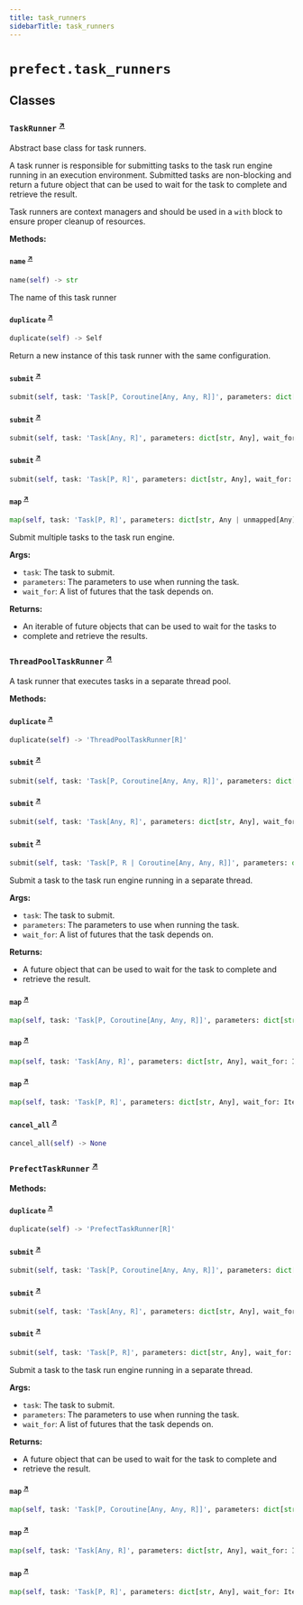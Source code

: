```yaml
---
title: task_runners
sidebarTitle: task_runners
---
```


# `prefect.task_runners`

## Classes

### `TaskRunner` <sup><a href="https://github.com/PrefectHQ/prefect/blob/main/src/prefect/task_runners.py#L51" target="_blank">↗</a></sup>


Abstract base class for task runners.

A task runner is responsible for submitting tasks to the task run engine running
in an execution environment. Submitted tasks are non-blocking and return a future
object that can be used to wait for the task to complete and retrieve the result.

Task runners are context managers and should be used in a `with` block to ensure
proper cleanup of resources.


**Methods:**

#### `name` <sup><a href="https://github.com/PrefectHQ/prefect/blob/main/src/prefect/task_runners.py#L68" target="_blank">↗</a></sup>

```python
name(self) -> str
```

The name of this task runner


#### `duplicate` <sup><a href="https://github.com/PrefectHQ/prefect/blob/main/src/prefect/task_runners.py#L73" target="_blank">↗</a></sup>

```python
duplicate(self) -> Self
```

Return a new instance of this task runner with the same configuration.


#### `submit` <sup><a href="https://github.com/PrefectHQ/prefect/blob/main/src/prefect/task_runners.py#L79" target="_blank">↗</a></sup>

```python
submit(self, task: 'Task[P, Coroutine[Any, Any, R]]', parameters: dict[str, Any], wait_for: Iterable[PrefectFuture[Any]] | None = None, dependencies: dict[str, set[RunInput]] | None = None) -> F
```

#### `submit` <sup><a href="https://github.com/PrefectHQ/prefect/blob/main/src/prefect/task_runners.py#L89" target="_blank">↗</a></sup>

```python
submit(self, task: 'Task[Any, R]', parameters: dict[str, Any], wait_for: Iterable[PrefectFuture[Any]] | None = None, dependencies: dict[str, set[RunInput]] | None = None) -> F
```

#### `submit` <sup><a href="https://github.com/PrefectHQ/prefect/blob/main/src/prefect/task_runners.py#L98" target="_blank">↗</a></sup>

```python
submit(self, task: 'Task[P, R]', parameters: dict[str, Any], wait_for: Iterable[PrefectFuture[Any]] | None = None, dependencies: dict[str, set[RunInput]] | None = None) -> F
```

#### `map` <sup><a href="https://github.com/PrefectHQ/prefect/blob/main/src/prefect/task_runners.py#L106" target="_blank">↗</a></sup>

```python
map(self, task: 'Task[P, R]', parameters: dict[str, Any | unmapped[Any] | allow_failure[Any]], wait_for: Iterable[PrefectFuture[R]] | None = None) -> PrefectFutureList[F]
```

Submit multiple tasks to the task run engine.

**Args:**
- `task`: The task to submit.
- `parameters`: The parameters to use when running the task.
- `wait_for`: A list of futures that the task depends on.

**Returns:**
- An iterable of future objects that can be used to wait for the tasks to
- complete and retrieve the results.


### `ThreadPoolTaskRunner` <sup><a href="https://github.com/PrefectHQ/prefect/blob/main/src/prefect/task_runners.py#L228" target="_blank">↗</a></sup>


A task runner that executes tasks in a separate thread pool.


**Methods:**

#### `duplicate` <sup><a href="https://github.com/PrefectHQ/prefect/blob/main/src/prefect/task_runners.py#L256" target="_blank">↗</a></sup>

```python
duplicate(self) -> 'ThreadPoolTaskRunner[R]'
```

#### `submit` <sup><a href="https://github.com/PrefectHQ/prefect/blob/main/src/prefect/task_runners.py#L260" target="_blank">↗</a></sup>

```python
submit(self, task: 'Task[P, Coroutine[Any, Any, R]]', parameters: dict[str, Any], wait_for: Iterable[PrefectFuture[Any]] | None = None, dependencies: dict[str, set[RunInput]] | None = None) -> PrefectConcurrentFuture[R]
```

#### `submit` <sup><a href="https://github.com/PrefectHQ/prefect/blob/main/src/prefect/task_runners.py#L269" target="_blank">↗</a></sup>

```python
submit(self, task: 'Task[Any, R]', parameters: dict[str, Any], wait_for: Iterable[PrefectFuture[Any]] | None = None, dependencies: dict[str, set[RunInput]] | None = None) -> PrefectConcurrentFuture[R]
```

#### `submit` <sup><a href="https://github.com/PrefectHQ/prefect/blob/main/src/prefect/task_runners.py#L277" target="_blank">↗</a></sup>

```python
submit(self, task: 'Task[P, R | Coroutine[Any, Any, R]]', parameters: dict[str, Any], wait_for: Iterable[PrefectFuture[Any]] | None = None, dependencies: dict[str, set[RunInput]] | None = None) -> PrefectConcurrentFuture[R]
```

Submit a task to the task run engine running in a separate thread.

**Args:**
- `task`: The task to submit.
- `parameters`: The parameters to use when running the task.
- `wait_for`: A list of futures that the task depends on.

**Returns:**
- A future object that can be used to wait for the task to complete and
- retrieve the result.


#### `map` <sup><a href="https://github.com/PrefectHQ/prefect/blob/main/src/prefect/task_runners.py#L351" target="_blank">↗</a></sup>

```python
map(self, task: 'Task[P, Coroutine[Any, Any, R]]', parameters: dict[str, Any], wait_for: Iterable[PrefectFuture[Any]] | None = None) -> PrefectFutureList[PrefectConcurrentFuture[R]]
```

#### `map` <sup><a href="https://github.com/PrefectHQ/prefect/blob/main/src/prefect/task_runners.py#L359" target="_blank">↗</a></sup>

```python
map(self, task: 'Task[Any, R]', parameters: dict[str, Any], wait_for: Iterable[PrefectFuture[Any]] | None = None) -> PrefectFutureList[PrefectConcurrentFuture[R]]
```

#### `map` <sup><a href="https://github.com/PrefectHQ/prefect/blob/main/src/prefect/task_runners.py#L366" target="_blank">↗</a></sup>

```python
map(self, task: 'Task[P, R]', parameters: dict[str, Any], wait_for: Iterable[PrefectFuture[Any]] | None = None) -> PrefectFutureList[PrefectConcurrentFuture[R]]
```

#### `cancel_all` <sup><a href="https://github.com/PrefectHQ/prefect/blob/main/src/prefect/task_runners.py#L374" target="_blank">↗</a></sup>

```python
cancel_all(self) -> None
```

### `PrefectTaskRunner` <sup><a href="https://github.com/PrefectHQ/prefect/blob/main/src/prefect/task_runners.py#L405" target="_blank">↗</a></sup>

**Methods:**

#### `duplicate` <sup><a href="https://github.com/PrefectHQ/prefect/blob/main/src/prefect/task_runners.py#L409" target="_blank">↗</a></sup>

```python
duplicate(self) -> 'PrefectTaskRunner[R]'
```

#### `submit` <sup><a href="https://github.com/PrefectHQ/prefect/blob/main/src/prefect/task_runners.py#L413" target="_blank">↗</a></sup>

```python
submit(self, task: 'Task[P, Coroutine[Any, Any, R]]', parameters: dict[str, Any], wait_for: Iterable[PrefectFuture[Any]] | None = None, dependencies: dict[str, set[RunInput]] | None = None) -> PrefectDistributedFuture[R]
```

#### `submit` <sup><a href="https://github.com/PrefectHQ/prefect/blob/main/src/prefect/task_runners.py#L422" target="_blank">↗</a></sup>

```python
submit(self, task: 'Task[Any, R]', parameters: dict[str, Any], wait_for: Iterable[PrefectFuture[Any]] | None = None, dependencies: dict[str, set[RunInput]] | None = None) -> PrefectDistributedFuture[R]
```

#### `submit` <sup><a href="https://github.com/PrefectHQ/prefect/blob/main/src/prefect/task_runners.py#L430" target="_blank">↗</a></sup>

```python
submit(self, task: 'Task[P, R]', parameters: dict[str, Any], wait_for: Iterable[PrefectFuture[Any]] | None = None, dependencies: dict[str, set[RunInput]] | None = None) -> PrefectDistributedFuture[R]
```

Submit a task to the task run engine running in a separate thread.

**Args:**
- `task`: The task to submit.
- `parameters`: The parameters to use when running the task.
- `wait_for`: A list of futures that the task depends on.

**Returns:**
- A future object that can be used to wait for the task to complete and
- retrieve the result.


#### `map` <sup><a href="https://github.com/PrefectHQ/prefect/blob/main/src/prefect/task_runners.py#L468" target="_blank">↗</a></sup>

```python
map(self, task: 'Task[P, Coroutine[Any, Any, R]]', parameters: dict[str, Any], wait_for: Iterable[PrefectFuture[Any]] | None = None) -> PrefectFutureList[PrefectDistributedFuture[R]]
```

#### `map` <sup><a href="https://github.com/PrefectHQ/prefect/blob/main/src/prefect/task_runners.py#L476" target="_blank">↗</a></sup>

```python
map(self, task: 'Task[Any, R]', parameters: dict[str, Any], wait_for: Iterable[PrefectFuture[Any]] | None = None) -> PrefectFutureList[PrefectDistributedFuture[R]]
```

#### `map` <sup><a href="https://github.com/PrefectHQ/prefect/blob/main/src/prefect/task_runners.py#L483" target="_blank">↗</a></sup>

```python
map(self, task: 'Task[P, R]', parameters: dict[str, Any], wait_for: Iterable[PrefectFuture[Any]] | None = None) -> PrefectFutureList[PrefectDistributedFuture[R]]
```

